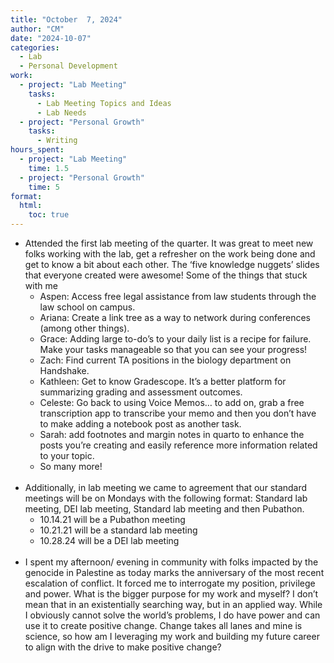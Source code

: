 ```yaml
---
title: "October  7, 2024"
author: "CM"
date: "2024-10-07"
categories:
  - Lab
  - Personal Development
work:
  - project: "Lab Meeting"
    tasks: 
      - Lab Meeting Topics and Ideas
      - Lab Needs
  - project: "Personal Growth"
    tasks: 
      - Writing
hours_spent:
  - project: "Lab Meeting"
    time: 1.5
  - project: "Personal Growth"
    time: 5
format:
  html:
    toc: true
---
```


-   Attended the first lab meeting of the quarter. It was great to meet new folks working with the lab, get a refresher on the work being done and get to know a bit about each other. The 'five knowledge nuggets' slides that everyone created were awesome! Some of the things that stuck with me\
    -   Aspen: Access free legal assistance from law students through the law school on campus.
    -   Ariana: Create a link tree as a way to network during conferences (among other things).
    -   Grace: Adding large to-do's to your daily list is a recipe for failure. Make your tasks manageable so that you can see your progress!
    -   Zach: Find current TA positions in the biology department on Handshake.
    -   Kathleen: Get to know Gradescope. It's a better platform for summarizing grading and assessment outcomes.
    -   Celeste: Go back to using Voice Memos... to add on, grab a free transcription app to transcribe your memo and then you don't have to make adding a notebook post as another task.
    -   Sarah: add footnotes and margin notes in quarto to enhance the posts you're creating and easily reference more information related to your topic.
    -   So many more!\
        \
-   Additionally, in lab meeting we came to agreement that our standard meetings will be on Mondays with the following format: Standard lab meeting, DEI lab meeting, Standard lab meeting and then Pubathon.
    -   10.14.21 will be a Pubathon meeting
    -   10.21.21 will be a standard lab meeting
    -   10.28.24 will be a DEI lab meeting\
        \
-   I spent my afternoon/ evening in community with folks impacted by the genocide in Palestine as today marks the anniversary of the most recent escalation of conflict. It forced me to interrogate my position, privilege and power. What is the bigger purpose for my work and myself? I don't mean that in an existentially searching way, but in an applied way. While I obviously cannot solve the world's problems, I do have power and can use it to create positive change. Change takes all lanes and mine is science, so how am I leveraging my work and building my future career to align with the drive to make positive change?
